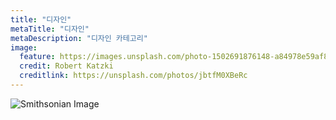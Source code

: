 ```yaml
---
title: "디자인"
metaTitle: "디자인"
metaDescription: "디자인 카테고리"
image:
  feature: https://images.unsplash.com/photo-1502691876148-a84978e59af8?ixlib=rb-1.2.1&ixid=eyJhcHBfaWQiOjEyMDd9&auto=format&fit=crop&w=2550&q=80
  credit: Robert Katzki
  creditlink: https://unsplash.com/photos/jbtfM0XBeRc
---
```


![Smithsonian Image](https://images.unsplash.com/photo-1502691876148-a84978e59af8?ixlib=rb-1.2.1&ixid=eyJhcHBfaWQiOjEyMDd9&auto=format&fit=crop&w=2550&q=80)